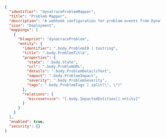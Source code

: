 ```json showLineNumbers
{
  "identifier": "dynatraceProblemMapper",
  "title": "Problem Mapper",
  "description": "A webhook configuration for problem events from Dynatrace",
  "icon": "Deployment",
  "mappings": [
    {
      "blueprint": "dynatraceProblem",
      "entity": {
        "identifier": ".body.ProblemID | tostring",
        "title": ".body.ProblemTitle",
        "properties": {
          "state": ".body.State",
          "url": ".body.ProblemURL",
          "details": ".body.ProblemDetailsText",
          "impact": ".body.ProblemImpact",
          "severity": ".body.ProblemSeverity",
          "tags": ".body.ProblemTags | split(\", \")"
        },
        "relations": {
          "microservice": "[.body.ImpactedEntities[].entity]"
        }
      }
    }
  ],
  "enabled": true,
  "security": {}
}
```

